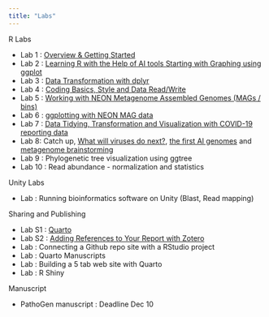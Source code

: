 ```yaml
---
title: "Labs"
---
```


R Labs

* Lab 1 : [Overview & Getting Started](labs/lab1_overview.html)
* Lab 2 : [Learning R with the Help of AI tools Starting with Graphing using ggplot](labs/lab2_AI_ggplot.html)
* Lab 3 : [Data Transformation with dplyr](labs/lab3_data_transformation.qmd)
* Lab 4 : [Coding Basics, Style and Data Read/Write](labs/lab4_coding_import.qmd)
* Lab 5 : [Working with NEON Metagenome Assembled Genomes (MAGs / bins)](labs/lab5_NEON_tables.qmd)
* Lab 6 : [ggplotting with NEON MAG data](labs/lab6_NEON_pub_graphics.html)
* Lab 7 : [Data Tidying, Transformation and Visualization with COVID-19 reporting data](labs/lab7_covid.html)
* Lab 8: Catch up, [What will viruses do next?](https://www.nature.com/articles/d41586-024-04195-3), [the first AI genomes](https://arcinstitute.org/news/hie-king-first-synthetic-phage) and [metagenome brainstorming](https://lucid.app/lucidspark/c06e7281-775f-42fe-af28-575afe457a40/edit?invitationId=inv_197475dd-6f27-44b7-9a22-805928e4acdc)
* Lab 9 : Phylogenetic tree visualization using ggtree
* Lab 10 : Read abundance - normalization and statistics

Unity Labs

* Lab : Running bioinformatics software on Unity (Blast, Read mapping) 

Sharing and Publishing

* Lab S1 : [Quarto](labs/lab1s_quarto.html)
* Lab S2 : [Adding References to Your Report with Zotero](labs/lab2s_biblio.html)
* Lab : Connecting a Github repo site with a RStudio project
* Lab : Quarto Manuscripts
* Lab : Building a 5 tab web site with Quarto
* Lab : R Shiny

Manuscript

* PathoGen manuscript : Deadline Dec 10